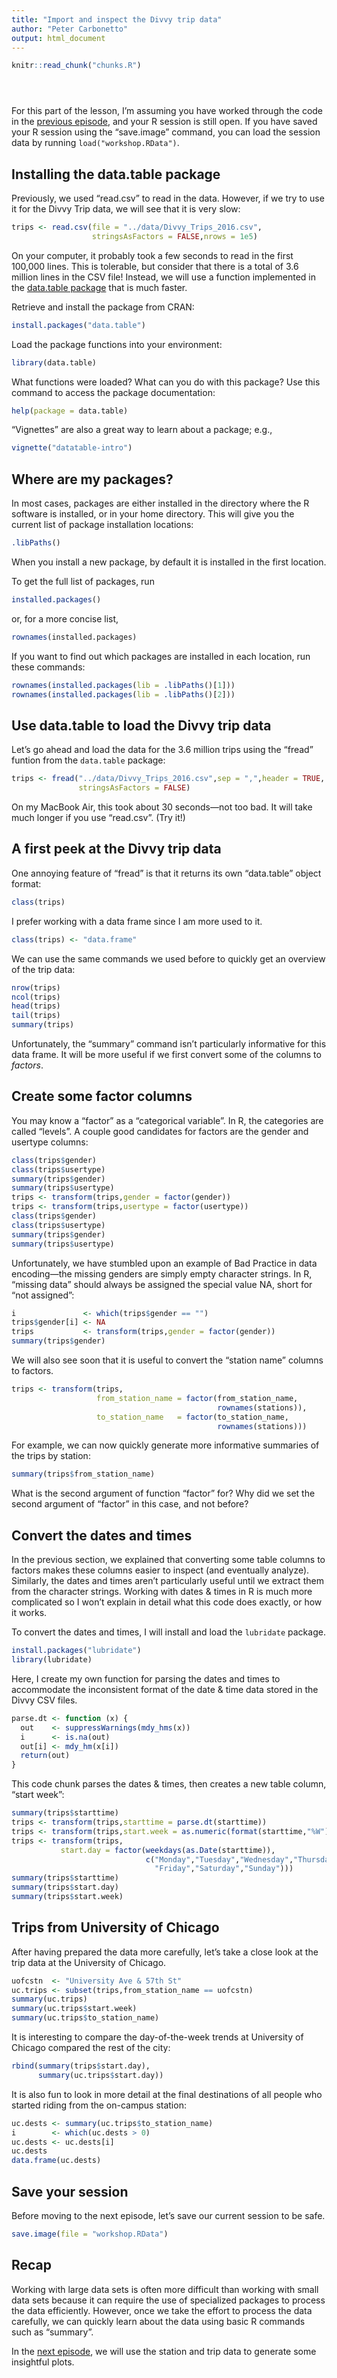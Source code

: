 ```yaml
---
title: "Import and inspect the Divvy trip data"
author: "Peter Carbonetto"
output: html_document
---
```


<!-- Define defaults shared by all workflowr files. -->
```r
knitr::read_chunk("chunks.R")
```

<!-- Update knitr chunk options -->
```r
```

<!-- Insert the date the file was last updated -->
```r
```

<!-- Insert the code version (Git commit SHA1) if Git repository
 exists and R package git2r is installed -->
```r
```

For this part of the lesson, I'm assuming you have worked through the
code in the [previous episode](stations.html), and your R session is
still open. If you have saved your R session using the "save.image"
command, you can load the session data by running
`load("workshop.RData")`.

## Installing the data.table package

Previously, we used "read.csv" to read in the data. However, if we try
to use it for the Divvy Trip data, we will see that it is very slow:

```r
trips <- read.csv(file = "../data/Divvy_Trips_2016.csv",
                  stringsAsFactors = FALSE,nrows = 1e5)
```

On your computer, it probably took a few seconds to read in the first
100,000 lines. This is tolerable, but consider that there is a total
of 3.6 million lines in the CSV file! Instead, we will use a function
implemented in the
[data.table package](https://github.com/Rdatatable/data.table/wiki)
that is much faster.

Retrieve and install the package from CRAN:

```r
install.packages("data.table")
```

Load the package functions into your environment:

```r
library(data.table)
```

What functions were loaded? What can you do with this package? Use
this command to access the package documentation:

```r
help(package = data.table)
```

"Vignettes" are also a great way to learn about a package; e.g.,

```r
vignette("datatable-intro")
```

## Where are my packages?

In most cases, packages are either installed in the directory where
the R software is installed, or in your home directory. This will give
you the current list of package installation locations:

```r
.libPaths()
```

When you install a new package, by default it is installed in the
first location.

To get the full list of packages, run

```r
installed.packages()
```

or, for a more concise list,

```r
rownames(installed.packages)
```

If you want to find out which packages are installed in each location,
run these commands:

```r
rownames(installed.packages(lib = .libPaths()[1]))
rownames(installed.packages(lib = .libPaths()[2]))
```

## Use data.table to load the Divvy trip data

Let's go ahead and load the data for the 3.6 million trips using the
"fread" funtion from the `data.table` package:

```r
trips <- fread("../data/Divvy_Trips_2016.csv",sep = ",",header = TRUE,
               stringsAsFactors = FALSE)
```

On my MacBook Air, this took about 30 seconds---not too bad. It will
take much longer if you use "read.csv". (Try it!)

## A first peek at the Divvy trip data

One annoying feature of "fread" is that it returns its own
"data.table" object format:

```r
class(trips)
```

I prefer working with a data frame since I am more used to it.

```r
class(trips) <- "data.frame"
```

We can use the same commands we used before to quickly get an overview
of the trip data:

```r
nrow(trips)
ncol(trips)
head(trips)
tail(trips)
summary(trips)
```

Unfortunately, the "summary" command isn't particularly informative
for this data frame. It will be more useful if we first convert some
of the columns to *factors*.

## Create some factor columns

You may know a "factor" as a "categorical variable". In R, the
categories are called "levels". A couple good candidates for factors
are the gender and usertype columns:

```r
class(trips$gender)
class(trips$usertype)
summary(trips$gender)
summary(trips$usertype)
trips <- transform(trips,gender = factor(gender))
trips <- transform(trips,usertype = factor(usertype))
class(trips$gender)
class(trips$usertype)
summary(trips$gender)
summary(trips$usertype)
```

Unfortunately, we have stumbled upon an example of Bad Practice in
data encoding---the missing genders are simply empty character
strings. In R, "missing data" should always be assigned the special
value NA, short for "not assigned":

```r
i               <- which(trips$gender == "")
trips$gender[i] <- NA
trips           <- transform(trips,gender = factor(gender))
summary(trips$gender)
```

We will also see soon that it is useful to convert the "station name"
columns to factors.

```r
trips <- transform(trips,
                   from_station_name = factor(from_station_name,
				                              rownames(stations)),
                   to_station_name   = factor(to_station_name,
				                              rownames(stations)))
```

For example, we can now quickly generate more informative summaries of
the trips by station:

```r
summary(trips$from_station_name)
```

What is the second argument of function "factor" for? Why did we set
the second argument of "factor" in this case, and not before?

## Convert the dates and times

In the previous section, we explained that converting some table columns
to factors makes these columns easier to inspect (and eventually
analyze). Similarly, the dates and times aren't particularly useful
until we extract them from the character strings. Working with dates &
times in R is much more complicated so I won't explain in detail what
this code does exactly, or how it works.

To convert the dates and times, I will install and load the
`lubridate` package.

```r
install.packages("lubridate")
library(lubridate)
```

Here, I create my own function for parsing the dates and times to
accommodate the inconsistent format of the date & time data stored in
the Divvy CSV files.

```r
parse.dt <- function (x) {
  out    <- suppressWarnings(mdy_hms(x))
  i      <- is.na(out)
  out[i] <- mdy_hm(x[i])
  return(out)
}
```

This code chunk parses the dates & times, then creates a new table
column, "start week":

```r
summary(trips$starttime)
trips <- transform(trips,starttime = parse.dt(starttime))
trips <- transform(trips,start.week = as.numeric(format(starttime,"%W")))
trips <- transform(trips,
           start.day = factor(weekdays(as.Date(starttime)),
                              c("Monday","Tuesday","Wednesday","Thursday",
                                "Friday","Saturday","Sunday")))
summary(trips$starttime)
summary(trips$start.day)
summary(trips$start.week)
```

## Trips from University of Chicago

After having prepared the data more carefully, let's take a close look
at the trip data at the University of Chicago.

```r
uofcstn  <- "University Ave & 57th St"
uc.trips <- subset(trips,from_station_name == uofcstn)
summary(uc.trips)
summary(uc.trips$start.week)
summary(uc.trips$to_station_name)
```

It is interesting to compare the day-of-the-week trends at University
of Chicago compared the rest of the city:

```r
rbind(summary(trips$start.day),
      summary(uc.trips$start.day))
```

It is also fun to look in more detail at the final destinations of all
people who started riding from the on-campus station:

```r
uc.dests <- summary(uc.trips$to_station_name)
i        <- which(uc.dests > 0)
uc.dests <- uc.dests[i]
uc.dests
data.frame(uc.dests)
```

## Save your session

Before moving to the next episode, let's save our current session to
be safe.

```r
save.image(file = "workshop.RData")
```

## Recap

Working with large data sets is often more difficult than working with
small data sets because it can require the use of specialized packages
to process the data efficiently. However, once we take the effort to
process the data carefully, we can quickly learn about the data using
basic R commands such as "summary".

In the [next episode](plots.html), we will use the station and trip
data to generate some insightful plots.

